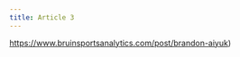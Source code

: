```yaml
---
title: Article 3
---
```


[https://www.bruinsportsanalytics.com/post/brandon-aiyuk](https://www.bruinsportsanalytics.com/post/brandon-aiyuk))
